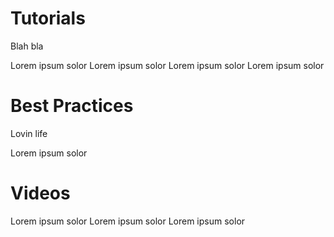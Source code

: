# Tutorials

Blah bla

<Container>
  <Card title="Building your First Discord App" link="#open-share-moment-dialog">
    Lorem ipsum solor
  </Card>
  <Card title="Configuring App Metadata for Linked Roles" link="#embedded-links">
    Lorem ipsum solor
  </Card>
  <Card title="Hosting on Cloudflare Workers" link="#open-invite-dialog">
    Lorem ipsum solor
  </Card>
  <Card title="Upgrading to Application Commands" link="#open-share-moment-dialog">
    Lorem ipsum solor
  </Card>
</Container>

# Best Practices

Lovin life

<Container>
  <Card title="Crafting your App Directory Product Page" link="#embedded-links">
    Lorem ipsum solor
  </Card>

</Container>

# Videos

<Container>
  <Card title="What are Discord Apps?" link="#embedded-links">
    Lorem ipsum solor
  </Card>
  <Card title="Introduction to Discord's APIs" link="#embedded-links">
    Lorem ipsum solor
  </Card>
  <Card title="Features of Discord Apps" link="#embedded-links">
    Lorem ipsum solor
  </Card>
</Container>